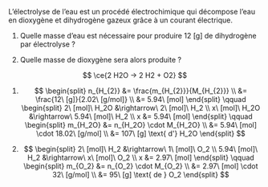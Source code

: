 ::: {.Exercise data-latex=""}

L'électrolyse de l'eau est un procédé électrochimique qui décompose l'eau en dioxygène et dihydrogène gazeux grâce à un courant électrique.

1. Quelle masse d'eau est nécessaire pour produire 12 [g] de dihydrogène par électrolyse ?

\vspace{\stretch{1}}

2. Quelle masse de dioxygène sera alors produite ?

\vspace{\stretch{1}}

:::

::: {.Answer data-latex=""}

$$ \ce{2 H2O -> 2 H2 + O2} $$

1. $$ \begin{split}
  n_{H_{2}} &= \frac{m_{H_{2}}}{M_{H_{2}}} \\
  &= \frac{12\ [g]}{2.02\ [g/mol]} \\
  &= 5.94\ [mol]
  \end{split}
  \qquad
  \begin{split}
  2\ [mol]\ H_2O &\rightarrow\ 2\ [mol]\ H_2 \\
  x\ [mol]\ H_2O &\rightarrow\ 5.94\ [mol]\ H_2 \\
  x &= 5.94\ [mol]
  \end{split}
  \qquad
  \begin{split}
  m_{H_2O} &= n_{H_2O} \cdot M_{H_2O} \\
  &= 5.94\ [mol] \cdot 18.02\ [g/mol] \\
  &= 107\ [g] \text{ d'} H_2O
  \end{split} $$

2. $$ \begin{split}
  2\ [mol]\ H_2 &\rightarrow\ 1\ [mol]\ O_2 \\
  5.94\ [mol]\ H_2 &\rightarrow\ x\ [mol]\ O_2 \\
  x &= 2.97\ [mol]
  \end{split}
  \qquad
  \begin{split}
  m_{O_2} &= n_{O_2} \cdot M_{O_2} \\
  &= 2.97\ [mol] \cdot 32\ [g/mol] \\
  &= 95\ [g] \text{ de } O_2
  \end{split} $$

:::
